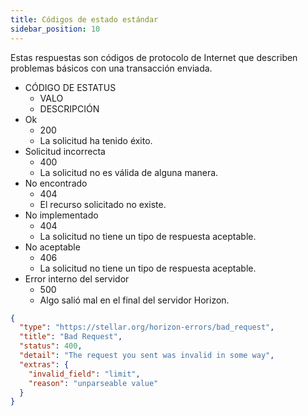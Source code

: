 ```yaml
---
title: Códigos de estado estándar
sidebar_position: 10
---
```



Estas respuestas son códigos de protocolo de Internet que describen problemas básicos con una transacción enviada.

<AttributeTable>

- CÓDIGO DE ESTATUS
  - VALO
  - DESCRIPCIÓN
- Ok
  - 200
  - La solicitud ha tenido éxito.
- Solicitud incorrecta
  - 400
  - La solicitud no es válida de alguna manera.
- No encontrado
  - 404
  - El recurso solicitado no existe.
- No implementado
  - 404
  - La solicitud no tiene un tipo de respuesta aceptable.
- No aceptable
  - 406
  - La solicitud no tiene un tipo de respuesta aceptable.
- Error interno del servidor
  - 500
  - Algo salió mal en el final del servidor Horizon.

</AttributeTable>

<ExampleResponse title="Example Response for a “Bad Request” Status Code">

```json
{
  "type": "https://stellar.org/horizon-errors/bad_request",
  "title": "Bad Request",
  "status": 400,
  "detail": "The request you sent was invalid in some way",
  "extras": {
    "invalid_field": "limit",
    "reason": "unparseable value"
  }
}
```

</ExampleResponse>
